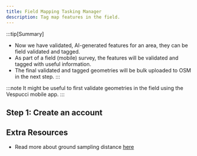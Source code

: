 ```yaml
---
title: Field Mapping Tasking Manager
description: Tag map features in the field.
---
```


:::tip[Summary]
- Now we have validated, AI-generated features for an area, they can be field 
  validated and tagged.
- As part of a field (mobile) survey, the features will be validated and tagged
  with useful information.
- The final validated and tagged geometries will be bulk uploaded to OSM in the
  next step.
:::

:::note
It might be useful to first validate geometries in the field using
the Vespucci mobile app.
:::

## Step 1: Create an account

## Extra Resources

- Read more about ground sampling distance [here](https://test.org)
